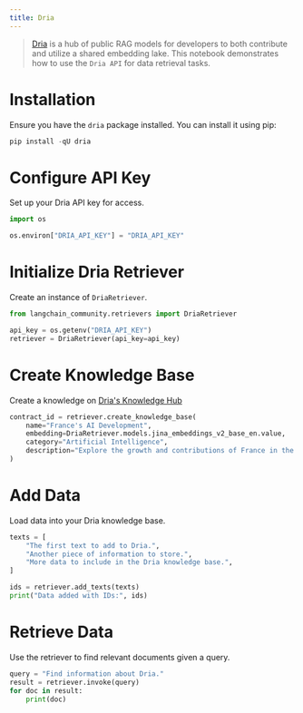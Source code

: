 ```yaml
---
title: Dria
---
```


>[Dria](https://dria.co/) is a hub of public RAG models for developers to both contribute and utilize a shared embedding lake. This notebook demonstrates how to use the `Dria API` for data retrieval tasks.

# Installation

Ensure you have the `dria` package installed. You can install it using pip:

```python
pip install -qU dria
```

# Configure API Key

Set up your Dria API key for access.

```python
import os

os.environ["DRIA_API_KEY"] = "DRIA_API_KEY"
```

# Initialize Dria Retriever

Create an instance of `DriaRetriever`.

```python
from langchain_community.retrievers import DriaRetriever

api_key = os.getenv("DRIA_API_KEY")
retriever = DriaRetriever(api_key=api_key)
```

# **Create Knowledge Base**

Create a knowledge on [Dria's Knowledge Hub](https://dria.co/knowledge)

```python
contract_id = retriever.create_knowledge_base(
    name="France's AI Development",
    embedding=DriaRetriever.models.jina_embeddings_v2_base_en.value,
    category="Artificial Intelligence",
    description="Explore the growth and contributions of France in the field of Artificial Intelligence.",
)
```

# Add Data

Load data into your Dria knowledge base.

```python
texts = [
    "The first text to add to Dria.",
    "Another piece of information to store.",
    "More data to include in the Dria knowledge base.",
]

ids = retriever.add_texts(texts)
print("Data added with IDs:", ids)
```

# Retrieve Data

Use the retriever to find relevant documents given a query.

```python
query = "Find information about Dria."
result = retriever.invoke(query)
for doc in result:
    print(doc)
```
